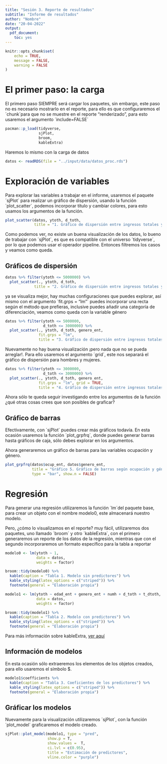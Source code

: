 ```yaml
---
title: "Sesión 3. Reporte de resultados"
subtitle: "Informe de resultados"
author: "Nombre"
date: "20-04-2022"
output:
  pdf_document:
    toc: yes
---
```

 

\newpage 


```r
knitr::opts_chunk$set(
	echo = TRUE,
	message = FALSE,
	warning = FALSE
)
```

# El primer paso: la carga

El primero paso SIEMPRE será cargar los paquetes, sin embargo, este paso no es necesario mostrarlo en el reporte, para ello es que configuraremos el ´chunk´para que no se muestre en el reporte "renderizado", para esto usaremos el argumento ´include=FALSE´

```r
pacman::p_load(tidyverse,
               sjPlot,  
               broom,
               kableExtra)

```
 
Haremos lo mismo con la carga de datos

```r
datos <- readRDS(file = "../input/data/datos_proc.rds") 
```


# Exploración de variables

Para explorar las variables a trabajar en el informe, usaremos el paquete ´sjPlot´ para realizar un gráfico de dispersión, usando la función ´plot_scatter´, podemos incorporar título y cambiar colores, para esto usamos los argumentos de la función.

```r
plot_scatter(datos, ytoth, d_toth,
             title = "1. Gráfico de dispersión entre ingresos totales y gastos totales")
```

Como podemos ver, no existe un buena visualización de los datos, lo bueno de trabajar con ´sjPlot´, es que es compatible con el universo ´tidyverse´, por lo que podemos usar el operador pipeline. Entonces filtremos los casos y veamos como queda.

\newpage 

## Gráficos de dispersión

```r
datos %>% filter(ytoth <= 5000000) %>% 
  plot_scatter(., ytoth, d_toth,
             title = "2. Gráfico de dispersión entre ingresos totales y gastos totales, con casos filtrados")
```

ya se visualiza mejor, hay muchas configuraciones que puedes explorar, así mismo con el argumento ´fit.grps = "lm"´ puedes incorporar una recta según el método que prefieras, inclusive puedes añadir una categoría de diferenciación, veamos como queda con la variable género

\newpage 

```r
datos %>% filter(ytoth <= 5000000,
                 d_toth <= 3000000) %>% 
  plot_scatter(., ytoth, d_toth, genero_ent,
               fit.grps = "lm",
               title = "3. Gráfico de dispersión entre ingresos totales y gastos totales, con casos filtrados y recta de regresión")
```
Nuevamente no hay buena visualización ¡pero nada que no se pueda arreglar!. Para ello usaremos el argumento ´grid´, este nos separará el gráfico de dispersión para hombres y mujeres. 

\newpage 

```r
datos %>% filter(ytoth <= 3000000,
                 d_toth <= 3000000) %>% 
  plot_scatter(., ytoth, d_toth, genero_ent,
               fit.grps = "lm", grid = TRUE,
               title = "4. Gráfico de dispersión entre ingresos totales y gastos totales, según género")

```
Ahora sólo te queda seguir investigando entre los argumentos de la función ¿qué otras cosas crees que son posibles de graficar?

\newpage 

## Gráfico de barras

Efectivamente, con ´sjPlot´ puedes crear más gráficos todavía. En esta ocasión usaremos la función ´plot_grpfrq´, donde puedes generar barras hasta gráficos de caja, sólo debes explorar en los argumentos. 

Ahora generaremos un gráfico de barras para las variables ocupación y género.

```r
plot_grpfrq(datos$ocup_ent, datos$genero_ent,
            title = "Gráfico 5. Gráfico de barras según ocupación y género",
            type = "bar", show.n = FALSE)
```

\newpage

# Regresión

Para generar una regresión utilizaremos la función ´lm´del paquete base, para crear un objeto con el nombre modelo0, este almacenará nuestro modelo.

Pero, ¿cómo lo visualizamos en el reporte? muy fácil, utilizaremos dos paquetes, uno llamado ´broom´ y otro ´kableExtra´, con el primero generaremos un reporte de los datos de la regresión, mientras que con el segundo incorporaremos un formato específico para la tabla a reportar

```r
modelo0 <- lm(ytoth ~ 1,
              data = datos, 
              weights = factor)

```

\newpage

```r
broom::tidy(modelo0) %>% 
  kable(caption = "Tabla 1. Modelo sin predictores") %>%
  kable_styling(latex_options = c("striped")) %>% 
  footnote(general = "Elaboración propia")
```

\newpage

```r
modelo1 <- lm(ytoth ~ edad_ent + genero_ent + numh + d_toth + t_dtoth,
              data = datos, 
              weights = factor)

```

```r
broom::tidy(modelo1) %>% 
  kable(caption = "Tabla 2. Modelo con predictores") %>%
  kable_styling(latex_options = c("striped")) %>% 
  footnote(general = "Elaboración propia")
```

Para más información sobre kableExtra, [ver aquí](https://cran.r-project.org/web/packages/kableExtra/vignettes/awesome_table_in_html.html)

\newpage

## Información de modelos 

En esta ocasión sólo extraeremos los elementos de los objetos creados, para ello usaremos el símbolo $.

```r
modelo1$coefficients %>%  
  kable(caption = "Tabla 3. Coeficientes de los predictores") %>%
  kable_styling(latex_options = c("striped")) %>% 
  footnote(general = "Elaboración propia")

```

\newpage

## Gráficar los modelos

Nuevamente para la visualización utilizaremos ´sjPlot´, con la función ´plot_model´ graficaremos el modelo creado.

```r
sjPlot::plot_model(modelo1, type = "pred",
                   show.p = T,
                   show.values =  T,
                   ci.lvl = c(0.95), 
                   title = "Estimación de predictores", 
                   vline.color = "purple")
```


